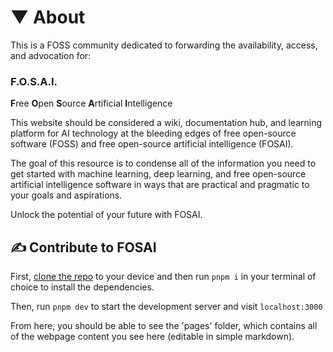 # ▼ About 

This is a FOSS community dedicated to forwarding the availability, access, and advocation for:

### F.O.S.A.I.

**F**ree 
**O**pen 
**S**ource 
**A**rtificial 
**I**ntelligence 

This website should be considered a wiki, documentation hub, and learning platform for AI technology at the bleeding edges of free open-source software (FOSS) and free open-source artificial intelligence (FOSAI). 

The goal of this resource is to condense all of the information you need to get started with machine learning, deep learning, and free open-source artificial intelligence software in ways that are practical and pragmatic to your goals and aspirations.

Unlock the potential of your future with FOSAI.

## ✍️ Contribute to FOSAI

First, [clone the repo](https://github.com/AdynBlaed/fosai-xyz) to your device and then run `pnpm i` in your terminal of choice to install the dependencies.

Then, run `pnpm dev` to start the development server and visit `localhost:3000` 

From here, you should be able to see the 'pages' folder, which contains all of the webpage content you see here (editable in simple markdown).
